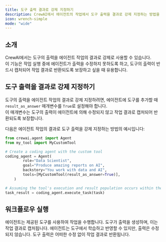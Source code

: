 ```yaml
---
title: 도구 출력 결과로 강제 지정하기
description: CrewAI에서 에이전트의 작업에서 도구 출력을 결과로 강제 지정하는 방법을 알아봅니다.
icon: wrench-simple
mode: "wide"
---
```


## 소개

CrewAI에서는 도구의 출력을 에이전트 작업의 결과로 강제로 사용할 수 있습니다.  
이 기능은 작업 실행 중에 에이전트가 출력을 수정하지 못하도록 하고, 도구의 출력이 반드시 캡처되어 작업 결과로 반환되도록 보장하고 싶을 때 유용합니다.

## 도구 출력을 결과로 강제 지정하기

도구의 출력을 에이전트 작업의 결과로 강제 지정하려면, 에이전트에 도구를 추가할 때 `result_as_answer` 매개변수를 `True`로 설정해야 합니다.  
이 매개변수는 도구의 출력이 에이전트에 의해 수정되지 않고 작업 결과로 캡처되어 반환되도록 보장합니다.

다음은 에이전트 작업의 결과로 도구 출력을 강제 지정하는 방법의 예시입니다:

```python Code
from crewai.agent import Agent
from my_tool import MyCustomTool

# Create a coding agent with the custom tool
coding_agent = Agent(
        role="Data Scientist",
        goal="Produce amazing reports on AI",
        backstory="You work with data and AI",
        tools=[MyCustomTool(result_as_answer=True)],
    )

# Assuming the tool's execution and result population occurs within the system
task_result = coding_agent.execute_task(task)
```

## 워크플로우 실행

<Steps>
   <Step title="작업 실행">
      에이전트는 제공된 도구를 사용하여 작업을 수행합니다.
   </Step>
   <Step title="도구 출력">
      도구가 출력을 생성하며, 이는 작업 결과로 캡처됩니다.
   </Step>
   <Step title="에이전트 상호작용">
      에이전트는 도구에서 학습하고 반영할 수 있지만, 출력은 수정되지 않습니다.
   </Step>
   <Step title="결과 반환">
      도구 출력은 어떠한 수정 없이 작업 결과로 반환됩니다.
   </Step>
</Steps>